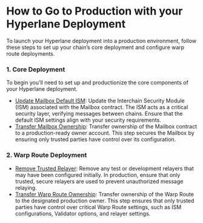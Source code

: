 # How to Go to Production with your Hyperlane Deployment

To launch your Hyperlane deployment into a production environment, follow these steps to set up your chain’s core deployment and configure warp route deployments.

### 1. Core Deployment

To begin you'll need to set up and productionize the core components of your Hyperlane deployment.

- [Update Mailbox Default ISM](/guides/update-mailbox-default-ism.mdx): Update the Interchain Security Module (ISM) associated with the Mailbox contract. The ISM acts as a critical security layer, verifying messages between chains. Ensure that the default ISM settings align with your security requirements.
- [Transfer Mailbox Ownership](/guides/transfer-mailbox-ownership.mdx): Transfer ownership of the Mailbox contract to a production-ready owner account. This step secures the Mailbox by ensuring only trusted parties have control over its configuration.

### 2. Warp Route Deployment

- [Remove Trusted Relayer](/guides/remove-trusted-relayer.mdx): Remove any test or development relayers that may have been configured initially. In production, ensure that only trusted, secure relayers are used to prevent unauthorized message relaying.
- [Transfer Warp Route Ownership](/guides/transfer-warp-route-ownership.mdx): Transfer ownership of the Warp Route to the designated production owner. This step ensures that only trusted parties have control over critical Warp Route settings, such as ISM configurations, Validator options, and relayer settings.
